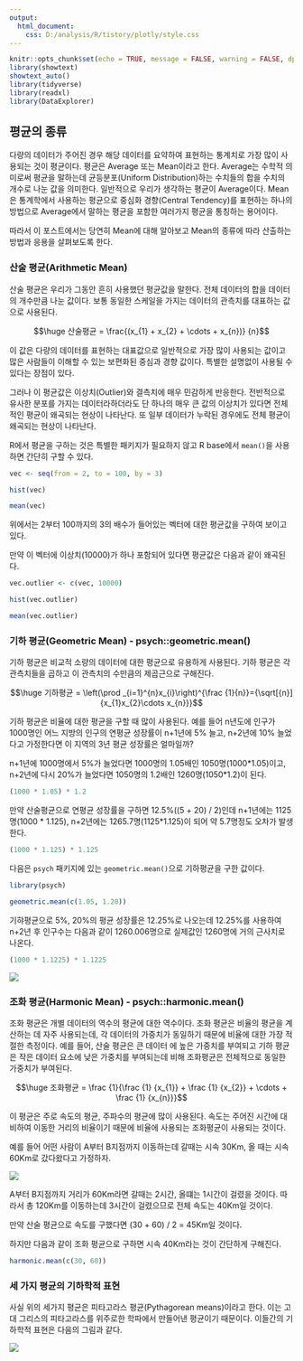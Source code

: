```yaml
---
output:
  html_document: 
    css: D:/analysis/R/tistory/plotly/style.css
---
```


```r
knitr::opts_chunk$set(echo = TRUE, message = FALSE, warning = FALSE, dpi = 90)
library(showtext)
showtext_auto()
library(tidyverse)
library(readxl)
library(DataExplorer)
```

## 평균의 종류

다량의 데이터가 주어진 경우 해당 데이터를 요약하여 표현하는 통계치로 가장 많이 사용되는 것이 평균이다. 평균은 Average 또는 Mean이라고 한다. Average는 수학적 의미로써 평균을 말하는데 균등분포(Uniform Distribution)하는 수치들의 합을 수치의 개수로 나눈 값을 의미한다. 일반적으로 우리가 생각하는 평균이 Average이다. Mean은 통계학에서 사용하는 평균으로 중심화 경향(Central Tendency)를 표현하는 하나의 방법으로 Average에서 말하는 평균을 포함한 여러가지 평균을 통칭하는 용어이다.

따라서 이 포스트에서는 당연히 Mean에 대해 알아보고 Mean의 종류에 따라 산출하는 방법과 응용을 살펴보도록 한다.

### 산술 평균(Arithmetic Mean)

산술 평균은 우리가 그동안 흔히 사용했던 평균값을 말한다. 전체 데이터의 합을 데이터의 개수만큼 나눈 값이다. 보통 동일한 스케일을 가지는 데이터의 관측치를 대표하는 값으로 사용된다.

$$\huge 산술평균 = \frac{(x_{1} + x_{2} + \cdots + x_{n})} {n}$$

이 값은 다량의 데이터를 표현하는 대표값으로 일반적으로 가장 많이 사용되는 값이고 많은 사람들이 이해할 수 있는 보편화된 중심과 경향 값이다. 특별한 설명없이 사용될 수 있다는 장점이 있다.

그러나 이 평균값은 이상치(Outlier)와 결측치에 매우 민감하게 반응한다. 전반적으로 유사한 분포를 가지는 데이터라하더라도 단 하나의 매우 큰 값의 이상치가 있다면 전체적인 평균이 왜곡되는 현상이 나타난다. 또 일부 데이터가 누락된 경우에도 전체 평균이 왜곡되는 현상이 나타난다.

R에서 평균을 구하는 것은 특별한 패키지가 필요하지 않고 R base에서 `mean()`을 사용하면 간단히 구할 수 있다.

```r
vec <- seq(from = 2, to = 100, by = 3)

hist(vec)

mean(vec)
```

위에서는 2부터 100까지의 3의 배수가 들어있는 벡터에 대한 평균값을 구하여 보이고 있다.

만약 이 벡터에 이상치(10000)가 하나 포함되어 있다면 평균값은 다음과 같이 왜곡된다.

```r
vec.outlier <- c(vec, 10000)

hist(vec.outlier)

mean(vec.outlier)

```

### 기하 평균(Geometric Mean) - psych::geometric.mean()

기하 평균은 비교적 소량의 데이터에 대한 평균으로 유용하게 사용된다. 기하 평균은 각 관측치들을 곱하고 이 관측치의 수만큼의 제곱근으로 구해진다.

$$\huge 기하평균 = \left(\prod _{i=1}^{n}x_{i}\right)^{\frac {1}{n}}={\sqrt[{n}]{x_{1}x_{2}\cdots x_{n}}}$$

기하 평균은 비율에 대한 평균을 구할 때 많이 사용된다. 예를 들어 n년도에 인구가 1000명인 어느 지방의 인구의 연평균 성장률이 n+1년에 5% 늘고, n+2년에 10% 늘었다고 가정한다면 이 지역의 3년 평균 성장률은 얼마일까?

n+1년에 1000명에서 5%가 늘었다면 1000명의 1.05배인 1050명(1000\*1.05)이고, n+2년에 다시 20%가 늘었다면 1050명의 1.2배인 1260명(1050\*1.2)이 된다.

```r
(1000 * 1.05) * 1.2

```

만약 산술평균으로 연평균 성장률을 구하면 12.5%((5 + 20) / 2)인데 n+1년에는 1125명(1000 \* 1.125), n+2년에는 1265.7명(1125\*1.125)이 되어 약 5.7명정도 오차가 발생한다.

```r
(1000 * 1.125) * 1.125

```

다음은 `psych` 패키지에 있는 `geometric.mean()`으로 기하평균을 구한 값이다.

```r
library(psych)

geometric.mean(c(1.05, 1.20))

```

기햐평균으로 5%, 20%의 평균 성장률은 12.25%로 나오는데 12.25%를 사용하여 n+2년 후 인구수는 다음과 같이 1260.006명으로 실제값인 1260명에 거의 근사치로 나온다.

```r
(1000 * 1.1225) * 1.1225

```

![](%EA%B8%B0%ED%95%98.png)

### 조화 평균(Harmonic Mean) - psych::harmonic.mean()

조화 평균은 개별 데이터의 역수의 평균에 대한 역수이다. 조화 평균은 비율의 평균을 계산하는 데 자주 사용되는데, 각 데이터의 가중치가 동일하기 때문에 비율에 대한 가장 적절한 측정이다. 예를 들어, 산술 평균은 큰 데이터 에 높은 가중치를 부여되고 기하 평균은 작은 데이터 요소에 낮은 가중치를 부여되는데 비해 조화평균은 전체적으로 동일한 가중치가 부여된다.

$$\huge 조화평균 = \frac {1}{\frac {1} {x_{1}} + \frac {1} {x_{2}} + \cdots + \frac {1} {x_{n}}}$$

이 평균은 주로 속도의 평균, 주파수의 평균에 많이 사용된다. 속도는 주어진 시간에 대비하여 이동한 거리의 비율이기 때문에 비율에 사용되는 조화평균이 사용되는 것이다.

예를 들어 어떤 사람이 A부터 B지점까지 이동하는데 갈때는 시속 30Km, 올 때는 시속 60Km로 갔다왔다고 가정하자.

![](%EC%A1%B0%ED%99%94.png)

A부터 B지점까지 거리가 60Km라면 갈때는 2시간, 올떄는 1시간이 걸렸을 것이다. 따라서 총 120Km를 이동하는데 3시간이 걸렸으므로 전체 속도는 40Km일 것이다.

만약 산술 평균으로 속도를 구했다면 (30 + 60) / 2 = 45Km일 것이다.

하지만 다음과 같이 조화 평균으로 구하면 시속 40Km라는 것이 간단하게 구해진다.

```r
harmonic.mean(c(30, 60))

```

### 세 가지 평균의 기하학적 표현

사실 위의 세가지 평균은 피타고라스 평균(Pythagorean means)이라고 한다. 이는 고대 그리스의 피타고라스를 위주로한 학파에서 만들어낸 평균이기 때문이다. 이들간의 기하학적 표현은 다음의 그림과 같다.

![](%ED%8F%89%EA%B7%A0.png)
